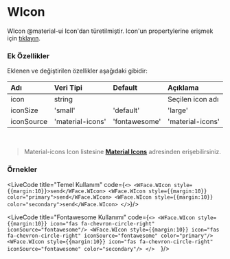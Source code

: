 
# WIcon

WIcon @material-ui Icon'dan türetilmiştir.
Icon'un propertylerine erişmek için [tıklayın](https://material-ui.com/api/icon/).

### Ek Özellikler

Eklenen ve değiştirilen özellikler aşağıdaki gibidir:

| Adı                 | Veri Tipi                         | Default          | Açıklama                                         |
|:--------------------|:----------------------------------|:-----------------|:-------------------------------------------------|
| icon                | string                            |                  | Seçilen icon adı                                 |
| iconSize            | 'small' | 'default' | 'large'     | 'default'        | İkon boyutu                                      |
| iconSource          | 'material-icons' | 'fontawesome'  | 'material-icons' | İkon kütüphanesi                                 |

<br/>

> Material-icons Icon listesine [__Material Icons__](https://material.io/tools/icons/?style=baseline) adresinden erişebilirsiniz.



### Örnekler

<LiveCode title="Temel Kullanım" code={`
<>
  <WFace.WIcon style={{margin:10}}>send</WFace.WIcon>
  <WFace.WIcon style={{margin:10}} color="primary">send</WFace.WIcon>
  <WFace.WIcon style={{margin:10}} color="secondary">send</WFace.WIcon>
</>
`}/>

<LiveCode title="Fontawesome Kullanımı" code={`
<>
  <WFace.WIcon style={{margin:10}} icon="fas fa-chevron-circle-right" iconSource="fontawesome"/>
  <WFace.WIcon style={{margin:10}} icon="fas fa-chevron-circle-right" iconSource="fontawesome" color="primary"/>
  <WFace.WIcon style={{margin:10}} icon="fas fa-chevron-circle-right" iconSource="fontawesome" color="secondary"/>
</>  
`}/>